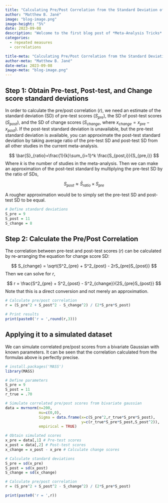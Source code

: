 ```yaml
---
title: "Calculating Pre/Post Correlation from the Standard Deviation of Change Scores"
author: "Matthew B. Jané"
image: "blog-image.png"
image-height: "5%"
date: 2023-09-08
description: "Welcome to the first blog post of *Meta-Analysis Tricks*! In this post we will go over a couple of ways to directly calculate pre/post correlations from alternative statistics such as standard deviations of change scores. Pre/post correlations are necessary to obtain various types of effect sizes and standard errors such as the repeated measures variant of Cohen's $d$, also referred to as Cohen's $d_{rm}$."
categories:
  - repeated measures
  - correlations

title-meta: "Calculating Pre/Post Correlation from the Standard Deviation of Change Scores"
author-meta: "Matthew B. Jané"
date-meta: 2023-09-08
image-meta: "blog-image.png"
---
```


## Step 1: Obtain Pre-test, Post-test, and Change score standard deviations

In order to calculate the pre/post correlation ($r$), we need an estimate of the standard deviation (SD) of pre-test scores ($S_{pre}$), the SD of post-test scores ($S_{post}$), and the SD of change scores ($S_{change}$, where $x_{change}=x_{pre}-x_{post}$). If the post-test standard deviation is unavailable, but the pre-test standard deviation is available, you can approximate the post-test standard deviation by taking average ratio of the pre-test SD and post-test SD from all other studies in the current meta-analysis.
 
$$
\bar{S}_{ratio}=\frac{1}{k}\sum_{i=1}^k \frac{S_{post,i}}{S_{pre,i}}
$$
Where $k$ is the number of studies in the meta-analysis. Then we can make an approximation of the post-test standard by multiplying the pre-test SD by the ratio of SDs,

$$
S_{post}\approx \bar{S}_{ratio}\times S_{pre}
$$

A rougher approximation would be to simply set the pre-test SD and post-test SD to be equal. 


```r
# Define standard deviations
S_pre = 9
S_post = 11
S_change = 8
```

## Step 2: Calculate the Pre/Post Correlation

The correlation between pre-test and post-test scores ($r$) can be calculated by re-arranging the equation for change score SD:

$$
S_{change} = \sqrt{S^2_{pre} + S^2_{post} - 2rS_{pre}S_{post}}
$$
Then we can solve for $r$,

$$
r = \frac{S^2_{pre} + S^2_{post} - S^2_{change}}{2S_{pre}S_{post}}
$$
Note that this is a direct conversion and not merely an approximation.

```r
# Calculate pre/post correlation
r = (S_pre^2 + S_post^2 - S_change^2) / (2*S_pre*S_post)

# Print results
print(paste0('r = ',round(r,3)))
```


## Applying it to a simulated dataset

We can simulate correlated pre/post scores from a bivariate Gaussian with known parameters. It can be seen that the correlation calculated from the formulas above is perfectly precise.

```r
# install.packages('MASS')
library(MASS)

# Define parameters
S_pre = 9
S_post = 11
r_true = .70

# Simulate correlated pre/post scores from bivariate gaussian
data = mvrnorm(n=200,
               mu=c(0,0),
               Sigma = data.frame(x=c(S_pre^2,r_true*S_pre*S_post),
                                  y=c(r_true*S_pre*S_post,S_post^2)),
               empirical = TRUE)

# Obtain simulated scores
x_pre = data[,1] # Pre-test scores
x_post = data[,2] # Post-test scores
x_change = x_post - x_pre # Calculate change scores

# Calculate standard deviations
S_pre = sd(x_pre)
S_post = sd(x_post)
S_change = sd(x_change)

# Calculate pre/post correlation
r = (S_pre^2 + S_post^2 - S_change^2) / (2*S_pre*S_post)

print(paste0('r = ',r))
```







